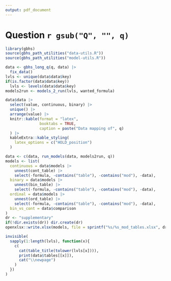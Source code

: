 ```yaml
---
output: pdf_document
---
```


\newpage

# Question `r gsub("Q", "", q)`

```r
library(gbhs)
source(gbhs_path_utilities("data-utils.R"))
source(gbhs_path_utilities("model-utils.R"))

data <- gbhs_long_q(q, data) |> 
  fix_data()
lvls <- unique(data$data$key)
if(is.factor(data$data$key))
  lvls <- levels(data$data$key)
models2run <- models_2_run(lvls, wanted_formula)
```

```r
data$data |> 
  select(value, continuous, binary) |> 
  unique() |> 
  arrange(value) |> 
  knitr::kable(format = "latex", 
               booktabs = TRUE,
               caption = paste("Data mapping of", q)
  ) |> 
  kableExtra::kable_styling(
    latex_options = c("HOLD_position")
  )
```

```r
data <- c(data, run_models(data, models2run, q))
models <- list(
  continuous = data$models |> 
    unnest(cont_table) |> 
    select(-formula, -contains("table"), -contains("mod"), -data), 
  binary = data$models |> 
    unnest(bin_table) |>
    select(-formula, -contains("table"), -contains("mod"), -data),
  ordinal = data$models |>
    unnest(ord_table) |>
    select(-formula, -contains("table"), -contains("mod"), -data),
  bin_vs_cont = data$comparison
)
dr <- "supplementary"
if(!dir.exists(dr)) dir.create(dr)
openxlsx::write.xlsx(models, file = sprintf("%s/%s_mod_tables.xlsx", dr, q))
```

```r
invisible(
  sapply(1:length(lvls), function(x){
    c(
      cat(table_title(tolower(lvls[x]))),
      print(data$tables[[x]]),
      cat("\\newpage")
    ) 
  })
)
```
